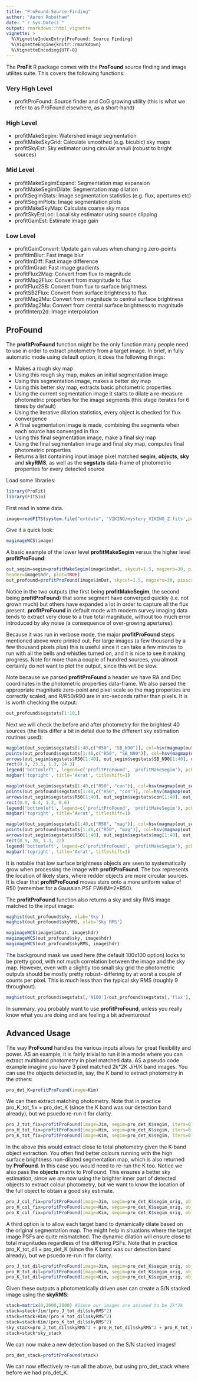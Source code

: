 ```yaml
---
title: "ProFound-Source-Finding"
author: "Aaron Robotham"
date: "`r Sys.Date()`"
output: rmarkdown::html_vignette
vignette: >
  %\VignetteIndexEntry{ProFound: Source Finding}
  %\VignetteEngine{knitr::rmarkdown}
  %\VignetteEncoding{UTF-8}
---
```


The **ProFit** R package comes with the **ProFound** source finding and image utilites suite. This covers the following functions:

### Very High Level

- profitProFound: Source finder and CoG growing utility (this is what we refer to as ProFound elsewhere, as a short-hand)

### High Level

- profitMakeSegim: Watershed image segmentation
- profitMakeSkyGrid: Calculate smoothed (e.g. bicubic) sky maps
- profitSkyEst: Sky estimator using circular annuli (robust to bright sources)


### Mid Level

- profitMakeSegimExpand: Segmentation map expansion
- profitMakeSegimDilate: Segmentation map dilation
- profitSegimStats: Image segmentation statistics (e.g. flux, apertures etc)
- profitSegimPlots: Image segmentation plots
- profitMakeSkyMap: Calculate coarse sky maps
- profitSkyEstLoc: Local sky estimator using source clipping
- profitGainEst: Estimate image gain

### Low Level

- profitGainConvert: Update gain values when changing zero-points
- profitImBlur: Fast image blur
- profitImDiff: Fast image difference
- profitImGrad: Fast image gradients
- profitFlux2Mag: Convert from flux to magnitude
- profitMag2Flux: Convert from magnitude to flux
- profitFlux2SB: Convert from flux to surface brightness
- profitSB2Flux: Convert from surface brightness to flux
- profitMag2Mu: Convert from magnitude to central surface brightness
- profitMag2Mu: Convert from central surface brightness to magnitude
- profitInterp2d: Image interpolation

## ProFound

The **profitProFound** function might be the only function many people need to use in order to extract photometry from a target image. In brief, in fully automatic mode using default option, it does the following things:

- Makes a rough sky map
- Using this rough sky map, makes an initial segmentation image
- Using this segmentation image, makes a better sky map
- Using this better sky map, extracts basic photometric properties
- Using the current segmentation image it starts to dilate a re-measure photometric properties for the image segments (this stage iterates for 6 times by default)
- Using the iterative dilation statistics, every object is checked for flux convergence
- A final segmentation image is made, combining the segments when each source has converged in flux
- Using this final segmentation image, make a final sky map
- Using the final segmentation image and final sky map, computes final photometric properties
- Returns a list containing input image pixel matched **segim**, **objects**, **sky** and **skyRMS**, as well as the **segstats** data-frame of photometric properties for every detected source

Load some libraries:

```r
library(ProFit)
library(FITSio)
```

First read in some data.

```r
image=readFITS(system.file("extdata", 'VIKING/mystery_VIKING_Z.fits',package="ProFit"))
```

Give it a quick look:

```r
magimageWCS(image)
```

A basic example of the lower level **profitMakeSegim** versus the higher level **profitProFound**:

```r
out_segim=segim=profitMakeSegim(image$imDat, skycut=1.5, magzero=30, pixscale=0.339,
header=image$hdr, plot=TRUE)
out_profound=profitProFound(image$imDat, skycut=1.5, magzero=30, pixscale=0.339, header=image$hdr, verbose=TRUE, plot=TRUE)
```

Notice in the two outputs (the first being **profitMakeSegim**, the second being **profitProFound**) that some segment have converged quickly (i.e. not grown much) but others have expanded a lot in order to capture all the flux present. **profitProFound** in default mode with modern survey imaging data tends to extract very close to a true total magnitude, without too much error introduced by sky noise (a consequence of over-growing apertures).

Because it was run in verbose mode, the major **profitProFound** steps mentioned above were printed out. For large images (a few thousand by a few thousand pixels plus) this is useful since it can take a few minutes to run with all the bells and whistles turned on, and it is nice to see it making progress. Note for more than a couple of hundred sources, you almost certainly do not want to plot the output, since this will be slow.


Note because we parsed **profitProFound** a header we have RA and Dec coordinates in the photometric properties data-frame. We also parsed the appropriate magnitude zero-point and pixel scale so the mag properties are correctly scaled, and R/R50/R90 are in arc-seconds rather than pixels. It is is worth checking the output:
 
```r
out_profound$segstats[1:10,]
```

Next we will check the before and after photometry for the brightest 40 sources (the lists differ a bit in detail due to the different sky estimation routines used):

```r
magplot(out_segim$segstats[1:40,c("R50", "SB_N90")], col=hsv(magmap(out_segim$segstats$axrat, flip=TRUE)$map), log='x', xlim=c(0.4,5), ylim=c(22,25), grid=TRUE, xlab='R50 / asec', ylab='mag / asec^2')
points(out_profound$segstats[1:40,c("R50", "SB_N90")], col=hsv(magmap(out_segim$segstats$axrat, flip=TRUE)$map), pch=16)
arrows(out_segim$segstats$R50[1:40], out_segim$segstats$SB_N90[1:40], out_profound$segstats$R50[1:40], out_profound$segstats$SB_N90[1:40], col='lightgrey', length=0)
rect(0.9, 23.5, 1.3, 24.3)
legend('bottomleft', legend=c('profitProFound', 'profitMakeSegim'), pch=c(16,1))
magbar('topright', title='Axrat', titleshift=1)

magplot(out_segim$segstats[1:40,c("R50", "con")], col=hsv(magmap(out_segim$segstats$axrat, flip=TRUE)$map), log='x', xlim=c(0.4,5), ylim=c(0,1), grid=TRUE, xlab='R50 / asec', ylab='Concentration')
points(out_profound$segstats[1:40,c("R50", "con")], col=hsv(magmap(out_segim$segstats$axrat, flip=TRUE)$map), pch=16)
arrows(out_segim$segstats$R50[1:40], out_segim$segstats$con[1:40], out_profound$segstats$R50[1:40], out_profound$segstats$con[1:40], col='lightgrey', length=0)
rect(0.9, 0.4, 1.3, 0.6)
legend('bottomleft', legend=c('profitProFound', 'profitMakeSegim'), pch=c(16,1))
magbar('topright', title='Axrat', titleshift=1)

magplot(out_segim$segstats[1:40,c("R50", "mag")], col=hsv(magmap(out_segim$segstats$axrat, flip=TRUE)$map), log='x', xlim=c(0.4,5), ylim=c(17,24), grid=TRUE, xlab='R50 / asec', ylab='Mag')
points(out_profound$segstats[1:40,c("R50", "mag")], col=hsv(magmap(out_segim$segstats$axrat, flip=TRUE)$map), pch=16)
arrows(out_segim$segstats$R50[1:40], out_segim$segstats$mag[1:40], out_profound$segstats$R50[1:40], out_profound$segstats$mag[1:40], col='lightgrey', length=0)
rect(0.9, 20, 1.3, 22)
legend('bottomleft', legend=c('profitProFound', 'profitMakeSegim'), pch=c(16,1))
magbar('topright', title='Axrat', titleshift=1)
```

It is notable that low surface brightness objects are seen to systematically grow when processing the image with **profitProFound**. The box represents the location of likely stars, where redder objects are more circular sources. It is clear that **profitProFound** moves stars onto a more uniform value of R50 (remember for a Gaussian PSF FWHM=2*R50).

The **profitProFound** function also returns a sky and sky RMS image matched to the input image:

```r
maghist(out_profound$sky, xlab='Sky')
maghist(out_profound$skyRMS, xlab='Sky RMS')
```

```r
magimageWCS(image$imDat, image$hdr)
magimageWCS(out_profound$sky, image$hdr)
magimageWCS(out_profound$skyRMS, image$hdr)
```

The background mask we used here (the default 100x100 option) looks to be pretty good, with not much correlation between the image and the sky map. However, even with a slightly too small sky grid the photometric outputs should be mostly pretty robust- differing by at worst a couple of counts per pixel. This is much less than the typical sky RMS (roughly 9 throughout).

```r
maghist(out_profound$segstats[,'N100']/out_profound$segstats[,'flux'], xlab=' Worst case fraction error')
```

In summary, you probably want to use **profitProFound**, unless you really know what you are doing and are feeling a bit adventurous!

## Advanced Usage

The way **ProFound** handles the various inputs allows for great flexibility and power. AS an example, it is fairly trivial to run it in a mode where you can extract multiband photometry in pixel matched data. AS a pseudo code example imagine you have 3 pixel matched 2k*2K J/H/K band images. You can use the objects detected in, say, the K band to extract photometry in the others:

```R
pro_det_K=profitProFound(image=Kim)
```

We can then extract matching photometry. Note that in practice pro_K_tot_fix = pro_det_K (since the K band was our detection band already), but we psuedo re-run it for clarity.

```R
pro_J_tot_fix=profitProFound(image=Jim, segim=pro_det_K$segim, iters=0)
pro_H_tot_fix=profitProFound(image=Him, segim=pro_det_K$segim, iters=0)
pro_K_tot_fix=profitProFound(image=Kim, segim=pro_det_K$segim, iters=0)
```

In the above this would extract close to total photometry given the K-band object extraction. You often find better colours running with the high surface brightness non-dilated segmentation map, which is also returned by **ProFound**. In this case you would need to re-run the K too. Notice we also pass the **objects** matrix to ProFound. This ensures a better sky estimation, since we are now using the brighter inner part of detected objects to extract colour photometry, but we want to know the location of the full object to obtain a good sky estimate.

```R
pro_J_col_fix=profitProFound(image=Jim, segim=pro_det_K$segim_orig, objects=pro_det_K$objects, iters=0)
pro_H_col_fix=profitProFound(image=Him, segim=pro_det_K$segim_orig, objects=pro_det_K$objects, iters=0)
pro_K_col_fix=profitProFound(image=Kim, segim=pro_det_K$segim_orig, objects=pro_det_K$objects, iters=0)
```

A third option is to allow each target band to dynamically dilate based on the original segmentation map. The might help in situations where the target image PSFs are quite mismatched. The dynamic dilation will ensure close to total magnitudes regardless of the differing PSFs. Note that in practice pro_K_tot_dil = pro_det_K (since the K band was our detection band already), but we psuedo re-run it for clarity.

```R
pro_J_tot_dil=profitProFound(image=Jim, segim=pro_det_K$segim_orig, objects=pro_det_K$objects)
pro_H_tot_dil=profitProFound(image=Him, segim=pro_det_K$segim_orig, objects=pro_det_K$objects)
pro_K_tot_dil=profitProFound(image=Kim, segim=pro_det_K$segim_orig, objects=pro_det_K$objects)
```

Given these outputs a photometrically driven user can create a S/N stacked image using the **skyRMS**:

```R
stack=matrix(0,2000,2000) #Since our images are assumed to be 2k*2k
stack=stack+Jim/(pro_J_tot_dil$skyRMS^2)
stack=stack+Him/(pro_H_tot_dil$skyRMS^2)
stack=stack+Kim/(pro_K_tot_dil$skyRMS^2)
sky_stack=pro_J_tot_dil$skyRMS^2 + pro_H_tot_dil$skyRMS^2 + pro_K_tot_dil$skyRMS^2
stack=stack*sky_stack
```

We can now make a new detection based on the S/N stacked images!

```R
pro_det_stack=profitProFound(stack)
```

We can now effectively re-run all the above, but using pro_det_stack where before we had pro_det_K.
